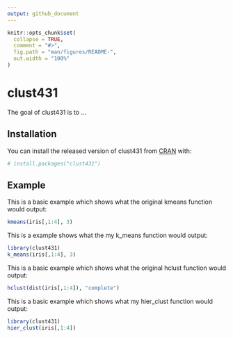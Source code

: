 ```yaml
---
output: github_document
---
```


<!-- README.md is generated from README.Rmd. Please edit that file -->

```r
knitr::opts_chunk$set(
  collapse = TRUE,
  comment = "#>",
  fig.path = "man/figures/README-",
  out.width = "100%"
)
```

# clust431

<!-- badges: start -->
<!-- badges: end -->

The goal of clust431 is to ...

## Installation

You can install the released version of clust431 from [CRAN](https://CRAN.R-project.org) with:

``` r
# install.packages("clust431")
```

## Example

This is a basic example which shows what the original kmeans function would output:

```r
kmeans(iris[,1:4], 3)
```

This is a example shows what the my k_means function would output:
```r
library(clust431)
k_means(iris[,1:4], 3)
```

This is a basic example which shows what the original hclust function would output:
```r
hclust(dist(iris[,1:4]), "complete")
```

This is a basic example which shows what my hier_clust function would output:
```r
library(clust431)
hier_clust(iris[,1:4])
```

